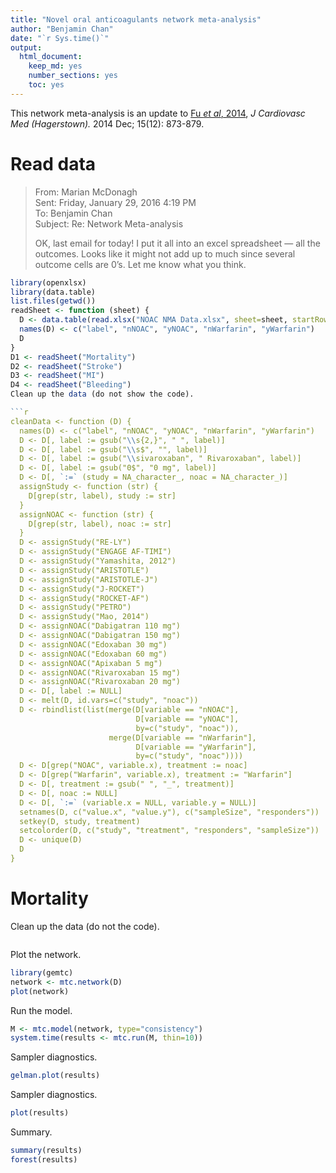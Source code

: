 ```yaml
---
title: "Novel oral anticoagulants network meta-analysis"
author: "Benjamin Chan"
date: "`r Sys.time()`"
output: 
  html_document: 
    keep_md: yes
    number_sections: yes
    toc: yes
---
```



This network meta-analysis is an update to
[Fu *et al*, 2014](http://www.ncbi.nlm.nih.gov/pmc/articles/PMC4244213/),
*J Cardiovasc Med (Hagerstown).* 2014 Dec; 15(12): 873-879.


# Read data

> From: Marian McDonagh  
> Sent: Friday, January 29, 2016 4:19 PM  
> To: Benjamin Chan  
> Subject: Re: Network Meta-analysis  
> 
> OK, last email for today!
> I put it all into an excel spreadsheet --- all the outcomes.
> Looks like it might not add up to much since several outcome cells are 0's.
> Let me know what you think.

```r
library(openxlsx)
library(data.table)
list.files(getwd())
readSheet <- function (sheet) {
  D <- data.table(read.xlsx("NOAC NMA Data.xlsx", sheet=sheet, startRow=3, cols=1:5))
  names(D) <- c("label", "nNOAC", "yNOAC", "nWarfarin", "yWarfarin")
  D
}
D1 <- readSheet("Mortality")
D2 <- readSheet("Stroke")
D3 <- readSheet("MI")
D4 <- readSheet("Bleeding")
Clean up the data (do not show the code).

```r
cleanData <- function (D) {
  names(D) <- c("label", "nNOAC", "yNOAC", "nWarfarin", "yWarfarin")
  D <- D[, label := gsub("\\s{2,}", " ", label)]
  D <- D[, label := gsub("\\s$", "", label)]
  D <- D[, label := gsub("\\sivaroxaban", " Rivaroxaban", label)]
  D <- D[, label := gsub("0$", "0 mg", label)]
  D <- D[, `:=` (study = NA_character_, noac = NA_character_)]
  assignStudy <- function (str) {
    D[grep(str, label), study := str]
  }
  assignNOAC <- function (str) {
    D[grep(str, label), noac := str]
  }
  D <- assignStudy("RE-LY")
  D <- assignStudy("ENGAGE AF-TIMI")
  D <- assignStudy("Yamashita, 2012")
  D <- assignStudy("ARISTOTLE")
  D <- assignStudy("ARISTOTLE-J")
  D <- assignStudy("J-ROCKET")
  D <- assignStudy("ROCKET-AF")
  D <- assignStudy("PETRO")
  D <- assignStudy("Mao, 2014")
  D <- assignNOAC("Dabigatran 110 mg")
  D <- assignNOAC("Dabigatran 150 mg")
  D <- assignNOAC("Edoxaban 30 mg")
  D <- assignNOAC("Edoxaban 60 mg")
  D <- assignNOAC("Apixaban 5 mg")
  D <- assignNOAC("Rivaroxaban 15 mg")
  D <- assignNOAC("Rivaroxaban 20 mg")
  D <- D[, label := NULL]
  D <- melt(D, id.vars=c("study", "noac"))
  D <- rbindlist(list(merge(D[variable == "nNOAC"],
                            D[variable == "yNOAC"],
                            by=c("study", "noac")),
                      merge(D[variable == "nWarfarin"],
                            D[variable == "yWarfarin"],
                            by=c("study", "noac"))))
  D <- D[grep("NOAC", variable.x), treatment := noac]
  D <- D[grep("Warfarin", variable.x), treatment := "Warfarin"]
  D <- D[, treatment := gsub(" ", "_", treatment)]
  D <- D[, noac := NULL]
  D <- D[, `:=` (variable.x = NULL, variable.y = NULL)]
  setnames(D, c("value.x", "value.y"), c("sampleSize", "responders"))
  setkey(D, study, treatment)
  setcolorder(D, c("study", "treatment", "responders", "sampleSize"))
  D <- unique(D)
  D
}
```


# Mortality

Clean up the data (do not the code).

```r
```

Plot the network.

```r
library(gemtc)
network <- mtc.network(D)
plot(network)
```

Run the model.

```r
M <- mtc.model(network, type="consistency")
system.time(results <- mtc.run(M, thin=10))
```

Sampler diagnostics.

```r
gelman.plot(results)
```

Sampler diagnostics.

```r
plot(results)
```

Summary.

```r
summary(results)
forest(results)
```
